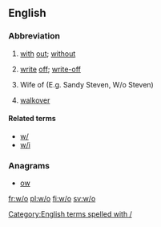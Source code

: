 {{also|Appendix:Variations of "wo"}}
==English==

===Abbreviation===
{{rfc-header|Abbreviation}}
{{head|en|abbreviation}}

# [[with]] [[out]]; [[without]]
# {{context|finance|insurance|lang=en}} [[write]] [[off]]; [[write-off]]
# Wife of (E.g. Sandy Steven, W/o Steven)
# {{context|tennis|lang=en}} [[walkover]]

====Related terms====
* [[w/]]
* [[w/i]]

===Anagrams===
* [[ow#English|ow]]

[[Category:English terms spelled with /]]

[[fr:w/o]]
[[pl:w/o]]
[[fi:w/o]]
[[sv:w/o]]